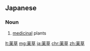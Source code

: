 ==Japanese==
{{ja-kanjitab|やく|そう|yomi=o}}

===Noun===
{{ja-noun|やくそう|kyu=藥草|hhira=やくさう}}

# [[medicinal]] plants

[[lt:薬草]]
[[mg:薬草]]
[[ja:薬草]]
[[chr:薬草]]
[[zh:薬草]]